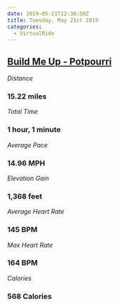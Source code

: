 ```yaml
---
date: 2019-05-21T12:38:50Z
title: Tuesday, May 21st 2019
categories:
  - VirtualRide
---
```

## [Build Me Up - Potpourri](https://www.strava.com/activities/2385149632)

_Distance_

### 15.22 miles

_Total Time_

### 1 hour, 1 minute

_Average Pace_

### 14.96 MPH

_Elevation Gain_

### 1,368 feet

_Average Heart Rate_

### 145 BPM

_Max Heart Rate_

### 164 BPM

_Calories_

### 568 Calories